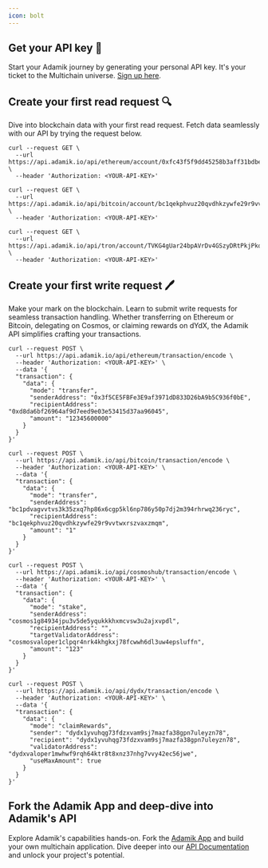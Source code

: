 ```yaml
---
icon: bolt
---
```


## Get your API key 🔑

Start your Adamik journey by generating your personal API key. It's your ticket to the Multichain universe.
[Sign up here](https://dashboard.adamik.io).

## Create your first read request 🔍

Dive into blockchain data with your first read request. Fetch data seamlessly with our API by trying the request below.

<CodeGroup>

```cURL Get Available Balance
curl --request GET \
  --url https://api.adamik.io/api/ethereum/account/0xfc43f5f9dd45258b3aff31bdbe6561d97e8b71de/state \
  --header 'Authorization: <YOUR-API-KEY>'
```

```cURL Get Balance Bitcoin
curl --request GET \
  --url https://api.adamik.io/api/bitcoin/account/bc1qekphvuz20qvdhkzywfe29r9vvtwxrszvaxzmqm/state \
  --header 'Authorization: <YOUR-API-KEY>'
```

```cURL Get Balance Tron
curl --request GET \
  --url https://api.adamik.io/api/tron/account/TVKG4gUar24bpAVrDv4GSzyDRtPkjPkogL/state \
  --header 'Authorization: <YOUR-API-KEY>'
```

</CodeGroup>

## Create your first write request 🖊️

Make your mark on the blockchain. Learn to submit write requests for seamless transaction handling. Whether transferring on Ethereum or Bitcoin, delegating on Cosmos, or claiming rewards on dYdX, the Adamik API simplifies crafting your transactions.

<CodeGroup>

```cURL Transfer Ethereum
curl --request POST \
  --url https://api.adamik.io/api/ethereum/transaction/encode \
  --header 'Authorization: <YOUR-API-KEY>' \
  --data '{
  "transaction": {
    "data": {
      "mode": "transfer",
      "senderAddress": "0x3f5CE5FBFe3E9af3971dD833D26bA9b5C936f0bE",
      "recipientAddress": "0xd8da6bf26964af9d7eed9e03e53415d37aa96045",
      "amount": "12345600000"
    }
  }
}'
```

```cURL Transfer Bitcoin
curl --request POST \
  --url https://api.adamik.io/api/bitcoin/transaction/encode \
  --header 'Authorization: <YOUR-API-KEY>' \
  --data '{
  "transaction": {
    "data": {
      "mode": "transfer",
      "senderAddress": "bc1pdvagvvtvs3k35zxq7hp86x6cgp5kl6np786y50p7dj2m394rhrwq236ryc",
      "recipientAddress": "bc1qekphvuz20qvdhkzywfe29r9vvtwxrszvaxzmqm",
      "amount": "1"
    }
  }
}'
```

```cURL Delegate Cosmos
curl --request POST \
  --url https://api.adamik.io/api/cosmoshub/transaction/encode \
  --header 'Authorization: <YOUR-API-KEY>' \
  --data '{
  "transaction": {
    "data": {
      "mode": "stake",
      "senderAddress": "cosmos1g84934jpu3v5de5yqukkkhxmcvsw3u2ajxvpdl",
      "recipientAddress": "",
      "targetValidatorAddress": "cosmosvaloper1clpqr4nrk4khgkxj78fcwwh6dl3uw4epsluffn",
      "amount": "123"
    }
  }
}'
```

```cURL Claim Rewards Dydx
curl --request POST \
  --url https://api.adamik.io/api/dydx/transaction/encode \
  --header 'Authorization: <YOUR-API-KEY>' \
  --data '{
  "transaction": {
    "data": {
      "mode": "claimRewards",
      "sender": "dydx1yvuhqg73fdzxvam9sj7mazfa38gpn7uleyzn78",
      "recipient": "dydx1yvuhqg73fdzxvam9sj7mazfa38gpn7uleyzn78",
      "validatorAddress": "dydxvaloper1mwhwf9rqh64ktr8t8xnz37nhg7vvy42ec56jwe",
      "useMaxAmount": true
    }
  }
}'
```

</CodeGroup>

## Fork the Adamik App and deep-dive into Adamik's API

Explore Adamik's capabilities hands-on. Fork the [Adamik App](https://github.com/AdamikHQ/adamik-app) and build your own multichain application.
Dive deeper into our [API Documentation](../api-reference) and unlock your project's potential.
